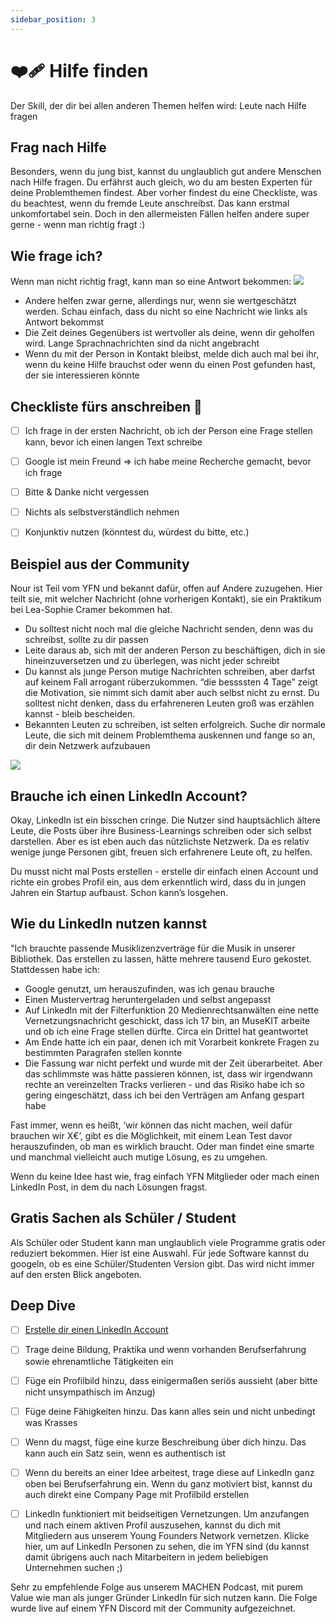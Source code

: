 ```yaml
---
sidebar_position: 3
---
```


# ❤️‍🩹 Hilfe finden

<Admonition icon="📍">
Der Skill, der dir bei allen anderen Themen helfen wird: Leute nach Hilfe fragen
</Admonition>

## Frag nach Hilfe

Besonders, wenn du jung bist, kannst du unglaublich gut andere Menschen nach Hilfe fragen. Du erfährst auch gleich, wo du am besten Experten für deine Problemthemen findest. Aber vorher findest du eine Checkliste, was du beachtest, wenn du fremde Leute anschreibst. Das kann erstmal unkomfortabel sein. Doch in den allermeisten Fällen helfen andere super gerne - wenn man richtig fragt :)

## Wie frage ich?

Wenn man nicht richtig fragt, kann man so eine Antwort bekommen:
<img src="/content/2-team-3-hilfe-finden.jpeg"/>

- Andere helfen zwar gerne, allerdings nur, wenn sie wertgeschätzt werden. Schau einfach, dass du nicht so eine Nachricht wie links als Antwort bekommst
- Die Zeit deines Gegenübers ist wertvoller als deine, wenn dir geholfen wird. Lange Sprachnachrichten sind da nicht angebracht
- Wenn du mit der Person in Kontakt bleibst, melde dich auch mal bei ihr, wenn du keine Hilfe brauchst oder wenn du einen Post gefunden hast, der sie interessieren könnte

## Checkliste fürs anschreiben 🫶

- [ ] Ich frage in der ersten Nachricht, ob ich der Person eine Frage stellen kann, bevor ich einen langen Text schreibe

- [ ] Google ist mein Freund ⇒ ich habe meine Recherche gemacht, bevor ich frage

- [ ] Bitte & Danke nicht vergessen

- [ ] Nichts als selbstverständlich nehmen

- [ ] Konjunktiv nutzen (könntest du, würdest du bitte, etc.)

## Beispiel aus der Community

<ImageFloat text="Nour Idelbi & Joline Reker: Wir bauen eine App für einen sicheren Heimweg" source="/content/2-team-3-hilfe-finden-safe-space.png">
Nour ist Teil vom YFN und bekannt dafür, offen auf Andere zuzugehen. Hier teilt sie, mit welcher Nachricht (ohne vorherigen Kontakt), sie ein Praktikum bei Lea-Sophie Cramer bekommen hat.

- Du solltest nicht noch mal die gleiche Nachricht senden, denn was du schreibst, sollte zu dir passen
- Leite daraus ab, sich mit der anderen Person zu beschäftigen, dich in sie hineinzuversetzen und zu überlegen, was nicht jeder schreibt
- Du kannst als junge Person mutige Nachrichten schreiben, aber darfst auf keinem Fall arrogant rüberzukommen. “die bessssten 4 Tage” zeigt die Motivation, sie nimmt sich damit aber auch selbst nicht zu ernst. Du solltest nicht denken, dass du erfahreneren Leuten groß was erzählen kannst - bleib bescheiden.
- Bekannten Leuten zu schreiben, ist selten erfolgreich. Suche dir normale Leute, die sich mit deinem Problemthema auskennen und fange so an, dir dein Netzwerk aufzubauen

<img src="/content/2-team-3-hilfe-finden-lea.png"/>
</ImageFloat>

## Brauche ich einen LinkedIn Account?

Okay, LinkedIn ist ein bisschen cringe. Die Nutzer sind hauptsächlich ältere Leute, die Posts über ihre Business-Learnings schreiben oder sich selbst darstellen. Aber es ist eben auch das nützlichste Netzwerk. Da es relativ wenige junge Personen gibt, freuen sich erfahrenere Leute oft, zu helfen.

Du musst nicht mal Posts erstellen - erstelle dir einfach einen Account und richte ein grobes Profil ein, aus dem erkenntlich wird, dass du in jungen Jahren ein Startup aufbaust. Schon kann’s losgehen.

## Wie du LinkedIn nutzen kannst

<ImageFloat source="/content/2-team-3-hilfe-finden-leonard.jpeg" text="Leonard Darsow ist Co-Founder des YFN und hat davor ein Programm zum Hinzufügen von Musik zu Videos gebaut."/>
"Ich brauchte passende Musiklizenzverträge für die Musik in unserer Bibliothek. Das erstellen zu lassen, hätte mehrere tausend Euro gekostet. Stattdessen habe ich:

- Google genutzt, um herauszufinden, was ich genau brauche
- Einen Mustervertrag heruntergeladen und selbst angepasst
- Auf LinkedIn mit der Filterfunktion 20 Medienrechtsanwälten eine nette Vernetzungsnachricht geschickt, dass ich 17 bin, an MuseKIT arbeite und ob ich eine Frage stellen dürfte. Circa ein Drittel hat geantwortet
- Am Ende hatte ich ein paar, denen ich mit Vorarbeit konkrete Fragen zu bestimmten Paragrafen stellen konnte
- Die Fassung war nicht perfekt und wurde mit der Zeit überarbeitet. Aber das schlimmste was hätte passieren können, ist, dass wir irgendwann rechte an vereinzelten Tracks verlieren - und das Risiko habe ich so gering eingeschätzt, dass ich bei den Verträgen am Anfang gespart habe

Fast immer, wenn es heißt, ‘wir können das nicht machen, weil dafür brauchen wir X€’, gibt es die Möglichkeit, mit einem Lean Test davor herauszufinden, ob man es wirklich braucht. Oder man findet eine smarte und manchmal vielleicht auch mutige Lösung, es zu umgehen.

Wenn du keine Idee hast wie, frag einfach YFN Mitglieder oder mach einen LinkedIn Post, in dem du nach Lösungen fragst.

## Gratis Sachen als Schüler / Student

Als Schüler oder Student kann man unglaublich viele Programme gratis oder reduziert bekommen. Hier ist eine Auswahl.
Für jede Software kannst du googeln, ob es eine Schüler/Studenten Version gibt. Das wird nicht immer auf den ersten Blick angeboten.

<TwoColumns>
  <Tooltipp
    toolName="GitHub Education Pack"
    toolDescription="GitHub Education Pack"
    toolSource="https://education.github.com/pack"
    buttonText="Zur Website"
  />
  <Tooltipp
    toolName="Webflow Website Builder"
    toolDescription="1 Jahr gratis"
    toolSource="https://webflow.com/"
    buttonText="Zur Website"
  />
</TwoColumns>

## Deep Dive

- [ ] [Erstelle dir einen LinkedIn Account](https://www.linkedin.com/signup/cold-join?trk=guest_homepage-basic_nav-header-join)

- [ ] Trage deine Bildung, Praktika und wenn vorhanden Berufserfahrung sowie ehrenamtliche Tätigkeiten ein

- [ ] Füge ein Profilbild hinzu, dass einigermaßen seriös aussieht (aber bitte nicht unsympathisch im Anzug)

- [ ] Füge deine Fähigkeiten hinzu. Das kann alles sein und nicht unbedingt was Krasses

- [ ] Wenn du magst, füge eine kurze Beschreibung über dich hinzu. Das kann auch ein Satz sein, wenn es authentisch ist

- [ ] Wenn du bereits an einer Idee arbeitest, trage diese auf LinkedIn ganz oben bei Berufserfahrung ein. Wenn du ganz motiviert bist, kannst du auch direkt eine Company Page mit Profilbild erstellen

- [ ] LinkedIn funktioniert mit beidseitigen Vernetzungen. Um anzufangen und nach einem aktiven Profil auszusehen, kannst du dich mit Mitgliedern aus unserem Young Founders Network vernetzen. Klicke hier, um auf LinkedIn Personen zu sehen, die im YFN sind (du kannst damit übrigens auch nach Mitarbeitern in jedem beliebigen Unternehmen suchen ;)

<Spotify source="https://open.spotify.com/episode/5lUY1Yr4s3yQFhtPIYjlDL"/>

Sehr zu empfehlende Folge aus unserem MACHEN Podcast, mit purem Value wie man als junger Gründer LinkedIn für sich nutzen kann.
Die Folge wurde live auf einem YFN Discord mit der Community aufgezeichnet.
